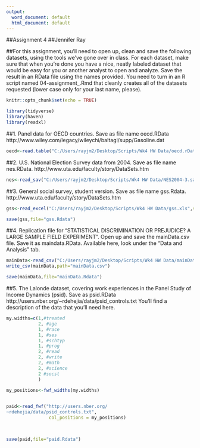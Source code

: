 ---
output:
  word_document: default
  html_document: default
---
##Assignment 4
##Jennifer Ray

##For this assignment, you'll need to open up, clean and save the following datasets, using the tools we've gone over in class. For each dataset, make sure that when you're done you have a nice, neatly labeled dataset that would be easy for you or another analyst to open and analyze. Save the result in an RData file using the names provided. You need to turn in an R script named 04-assignment_<lastname>.Rmd that cleanly creates all of the datasets requested (lower case only for your last name, please).


```{r setup, include=FALSE}
knitr::opts_chunk$set(echo = TRUE)
```

```{r} 
library(tidyverse)
library(haven)
library(readxl)
```

##1. Panel data for OECD countries. Save as file name oecd.RData http://www.wiley.com/legacy/wileychi/baltagi/supp/Gasoline.dat

```{r} 

oecd<-read.table("C:/Users/rayjm2/Desktop/Scripts/Wk4 HW Data/oecd.rData")

```


##2. U.S. National Election Survey data from 2004. Save as file name nes.RData. http://www.uta.edu/faculty/story/DataSets.htm

```{r} 

nes<-read_sav("C:/Users/rayjm2/Desktop/Scripts/Wk4 HW Data/NES2004-3.sav")

```

##3. General social survey, student version. Save as file name gss.Rdata. http://www.uta.edu/faculty/story/DataSets.htm

```{r}
gss<-read_excel("C:/Users/rayjm2/Desktop/Scripts/Wk4 HW Data/gss.xls",skip=0,col_names = TRUE)

save(gss,file="gss.Rdata")

```

##4. Replication file for "STATISTICAL DISCRIMINATION OR PREJUDICE? A LARGE SAMPLE FIELD EXPERIMENT". Open up and save the mainData.csv file. Save it as maindata.RData. Available here, look under the "Data and Analysis" tab.


```{r}
mainData<-read_csv("C:/Users/rayjm2/Desktop/Scripts/Wk4 HW Data/mainData.csv.txt")
write_csv(mainData,path="mainData.csv")              

save(mainData,file="mainData.Rdata")

```



##5. The Lalonde dataset, covering work experiences in the Panel Study of Income Dynamics (psid). Save as psid.RData http://users.nber.org/~rdehejia/data/psid_controls.txt You'll find a description of the data that you'll need here.


```{r}

my.widths=c(1,#treated
            2, #age
            1, #race
            1, #ses
            1, #schtyp
            1, #prog
            2, #read
            2, #write
            2, #math 
            2, #science
            2 #socst
            )
            
my_positions<-fwf_widths(my.widths)


paid<-read_fwf("http://users.nber.org/
~rdehejia/data/psid_controls.txt",
                col_positions = my_positions)

              

save(paid,file="paid.Rdata")

```

